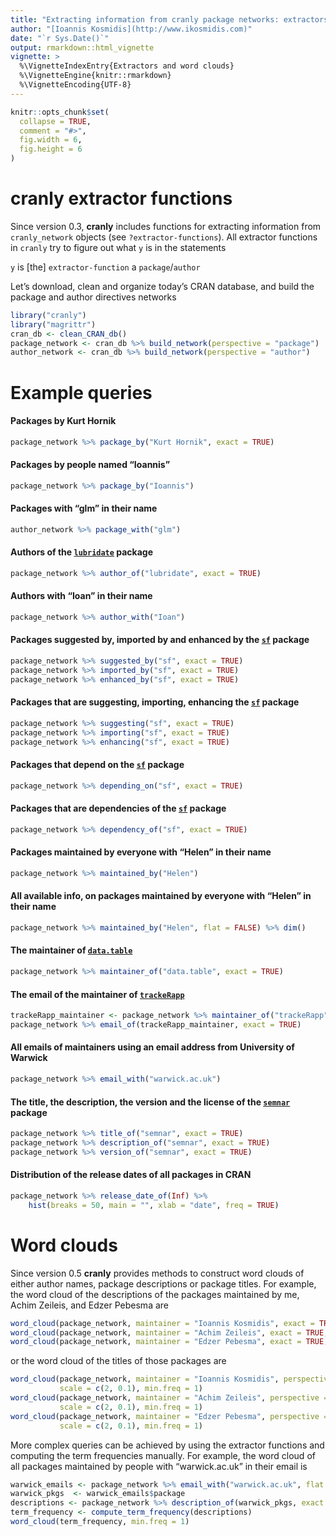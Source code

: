 ```yaml
---
title: "Extracting information from cranly package networks: extractors and word clouds"
author: "[Ioannis Kosmidis](http://www.ikosmidis.com)"
date: "`r Sys.Date()`"
output: rmarkdown::html_vignette
vignette: >
  %\VignetteIndexEntry{Extractors and word clouds}
  %\VignetteEngine{knitr::rmarkdown}
  %\VignetteEncoding{UTF-8}
---
```



```r
knitr::opts_chunk$set(
  collapse = TRUE,
  comment = "#>",
  fig.width = 6,
  fig.height = 6
)
```

# **cranly** extractor functions

Since version 0.3, **cranly** includes functions for extracting information from `cranly_network` objects (see `?extractor-functions`). All extractor functions in `cranly` try to figure out what `y` is in the statements

`y` is [the] `extractor-function` a `package`/`author`



Let's download, clean and organize today's CRAN database, and build the package and author directives networks
```r
library("cranly")
library("magrittr")
cran_db <- clean_CRAN_db()
package_network <- cran_db %>% build_network(perspective = "package")
author_network <- cran_db %>% build_network(perspective = "author")
```

# Example queries

#### Packages by Kurt Hornik
```r
package_network %>% package_by("Kurt Hornik", exact = TRUE)
```

#### Packages by people named "Ioannis"
```r
package_network %>% package_by("Ioannis")
```

#### Packages with "glm" in their name
```r
author_network %>% package_with("glm")
```

#### Authors of the [`lubridate`](https://cran-r-project.org/package=lubridate) package
```r
package_network %>% author_of("lubridate", exact = TRUE)
```

#### Authors with "Ioan" in their name
```r
package_network %>% author_with("Ioan")
```

#### Packages suggested by, imported by and enhanced by the [`sf`](https://cran.r-project.org/package=sf) package
```r
package_network %>% suggested_by("sf", exact = TRUE)
package_network %>% imported_by("sf", exact = TRUE)
package_network %>% enhanced_by("sf", exact = TRUE)
```

#### Packages that are suggesting, importing, enhancing the [`sf`](https://cran.r-project.org/package=sf) package
```r
package_network %>% suggesting("sf", exact = TRUE)
package_network %>% importing("sf", exact = TRUE)
package_network %>% enhancing("sf", exact = TRUE)
```

#### Packages that depend on the [`sf`](https://cran.r-project.org/package=sf) package
```r
package_network %>% depending_on("sf", exact = TRUE)
```

#### Packages that are dependencies of the [`sf`](https://cran.r-project.org/package=sf) package
```r
package_network %>% dependency_of("sf", exact = TRUE)
```

#### Packages maintained by everyone with "Helen" in their name
```r
package_network %>% maintained_by("Helen")
```

#### All available info, on packages maintained by everyone with "Helen" in their name
```r
package_network %>% maintained_by("Helen", flat = FALSE) %>% dim()
```

#### The maintainer of [`data.table`](https://cran.r-project.org/package=data.table)
```r
package_network %>% maintainer_of("data.table", exact = TRUE)
```

#### The email of the maintainer of [`trackeRapp`](https://cran.r-project.org/package=trackeRapp)
```r
trackeRapp_maintainer <- package_network %>% maintainer_of("trackeRapp", exact = TRUE)
package_network %>% email_of(trackeRapp_maintainer, exact = TRUE)
```

#### All emails of maintainers using an email address from University of Warwick
```r
package_network %>% email_with("warwick.ac.uk")
```

#### The title, the description, the version and the license of the [`semnar`](https://cran.r-project.org/package=semnar) package
```r
package_network %>% title_of("semnar", exact = TRUE)
package_network %>% description_of("semnar", exact = TRUE)
package_network %>% version_of("semnar", exact = TRUE)
```

#### Distribution of the release dates of all packages in CRAN
```r
package_network %>% release_date_of(Inf) %>%
    hist(breaks = 50, main = "", xlab = "date", freq = TRUE)
```

# Word clouds
Since version 0.5 **cranly** provides methods to construct word clouds of either author names, package descriptions or package titles. For example, the word cloud of the descriptions of the packages maintained by me, Achim Zeileis, and Edzer Pebesma are
```r
word_cloud(package_network, maintainer = "Ioannis Kosmidis", exact = TRUE, min.freq = 1)
word_cloud(package_network, maintainer = "Achim Zeileis", exact = TRUE, min.freq = 1)
word_cloud(package_network, maintainer = "Edzer Pebesma", exact = TRUE, min.freq = 1)
```

or the word cloud of the titles of those packages are
```r
word_cloud(package_network, maintainer = "Ioannis Kosmidis", perspective = "title", exact = TRUE,
           scale = c(2, 0.1), min.freq = 1)
word_cloud(package_network, maintainer = "Achim Zeileis", perspective = "title", exact = TRUE,
           scale = c(2, 0.1), min.freq = 1)
word_cloud(package_network, maintainer = "Edzer Pebesma", perspective = "title", exact = TRUE,
           scale = c(2, 0.1), min.freq = 1)
```

More complex queries can be achieved by using the extractor functions and computing the term frequencies manually. For example, the word cloud of all packages maintained by people with "warwick.ac.uk" in their email is
```r
warwick_emails <- package_network %>% email_with("warwick.ac.uk", flat = FALSE)
warwick_pkgs  <- warwick_emails$package
descriptions <- package_network %>% description_of(warwick_pkgs, exact = FALSE)
term_frequency <- compute_term_frequency(descriptions)
word_cloud(term_frequency, min.freq = 1)
```
